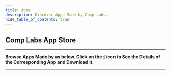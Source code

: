 ```yaml
---
title: Apps
description: Discover Apps Made by Comp Labs.
hide_table_of_contents: true
---
```


<!-- import * as React from 'react'; -->

## Comp Labs App Store

---

**Browse Apps Made by us below. Click on the `i` icon to See the Details of the Corresponding App and Download it.**

___

  <StyledEngineProvider injectFirst>
    <AppsList />
  </StyledEngineProvider>